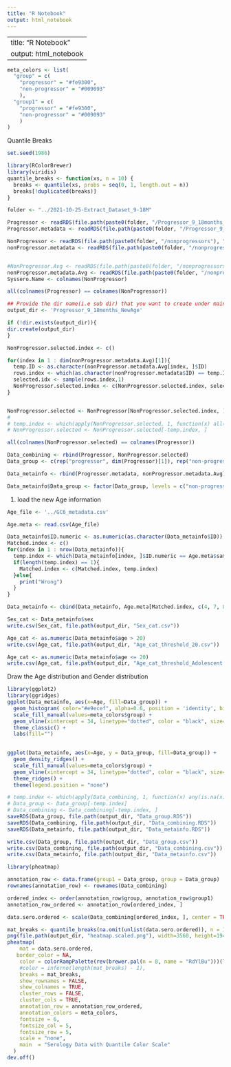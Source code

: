 ```yaml
---
title: "R Notebook"
output: html_notebook
---
```


---
title: "R Notebook"
output: html_notebook
---

```r
meta_colors <- list(
  "group" = c(
    "progressor" = "#fe9300",
    "non-progressor" = "#009093"
    ),
  "group1" = c(
    "progressor" = "#fe9300",
    "non-progressor" = "#009093"
    )
)
```


Quantile Breaks
```r
set.seed(1986)

library(RColorBrewer)
library(viridis)
quantile_breaks <- function(xs, n = 10) {
  breaks <- quantile(xs, probs = seq(0, 1, length.out = n))
  breaks[!duplicated(breaks)]
}

```

```r
folder <- "../2021-10-25-Extract_Dataset_9-18M"

Progressor <- readRDS(file.path(paste0(folder, "/Progressor_9_18months_v2"), "logscale.TB.Progressor.RDS"))
Progressor.metadata <- readRDS(file.path(paste0(folder, "/Progressor_9_18months_v2"), "meta.data.Progressor.RDS"))

NonProgressor <- readRDS(file.path(paste0(folder, "/nonprogressors"), "nonprogressor.Data.RDS"))
nonProgressor.metadata <- readRDS(file.path(paste0(folder, "/nonprogressors"), "nonprogressor.meta.RDS"))


#NonProgressor.Avg <- readRDS(file.path(paste0(folder, "/nonprogressors"), "nonprogressor.Avg.RDS"))
nonProgressor.metadata.Avg <- readRDS(file.path(paste0(folder, "/nonprogressors"), "nonprogressor.meta.Avg.RDS"))
Syssero.Name <- colnames(NonProgressor)

all(colnames(Progressor) == colnames(NonProgressor))
```


```r
## Provide the dir name(i.e sub dir) that you want to create under main dir:
output_dir <- 'Progressor_9_18months_NewAge'

if (!dir.exists(output_dir)){
dir.create(output_dir)
}
```

```r
NonProgressor.selected.index <- c()

for(index in 1 : dim(nonProgressor.metadata.Avg)[1]){
  temp.ID <- as.character(nonProgressor.metadata.Avg[index, ]$ID)
  rows.index <- which(as.character(nonProgressor.metadata$ID) == temp.ID)
  selected.idx <- sample(rows.index,1)
  NonProgressor.selected.index <- c(NonProgressor.selected.index, selected.idx)
}


NonProgressor.selected <- NonProgressor[NonProgressor.selected.index, ]
# 
# temp.index <- which(apply(NonProgressor.selected, 1, function(x) all(is.na(x))))
# NonProgressor.selected <- NonProgressor.selected[-temp.index, ]
```

```r
all(colnames(NonProgressor.selected) == colnames(Progressor))

Data_combining <- rbind(Progressor, NonProgressor.selected)
Data_group <- c(rep("progressor", dim(Progressor)[1]), rep("non-progressor", dim(NonProgressor.selected)[1]))

Data_metainfo <- rbind(Progressor.metadata, nonProgressor.metadata.Avg)

Data_metainfo$Data_group <- factor(Data_group, levels = c("non-progressor", "progressor"))
```

1. load the new Age information
```r
Age_file <- '../GC6_metadata.csv'

Age.meta <- read.csv(Age_file)

Data_metainfo$ID.numeric <- as.numeric(as.character(Data_metainfo$ID))
Matched.index <- c()
for(index in 1 : nrow(Data_metainfo)){
  temp.index <- which(Data_metainfo[index, ]$ID.numeric == Age.meta$sample.ID)
  if(length(temp.index) == 1){
    Matched.index <- c(Matched.index, temp.index)
  }else{
    print("Wrong")
  }
}

Data_metainfo <- cbind(Data_metainfo, Age.meta[Matched.index, c(4, 7, 8)])
```


```r
Sex_cat <- Data_metainfo$sex
write.csv(Sex_cat, file.path(output_dir, "Sex_cat.csv"))

Age_cat <- as.numeric(Data_metainfo$age > 20)
write.csv(Age_cat, file.path(output_dir, "Age_cat_threshold_20.csv"))

Age_cat <- as.numeric(Data_metainfo$age <= 20)
write.csv(Age_cat, file.path(output_dir, "Age_cat_threshold_Adolescent.csv"))
```



Draw the Age distribution and Gender distribution
```r
library(ggplot2)
library(ggridges)
ggplot(Data_metainfo, aes(x=Age, fill=Data_group)) +
  geom_histogram( color="#e9ecef", alpha=0.6, position = 'identity', binwidth = 2) +
  scale_fill_manual(values=meta_colors$group) +
  geom_vline(xintercept = 34, linetype="dotted", color = "black", size=1.5) +
  theme_classic() +
  labs(fill="") 
  

ggplot(Data_metainfo, aes(x=Age, y = Data_group, fill=Data_group)) +
  geom_density_ridges() +
  scale_fill_manual(values=meta_colors$group) +
  geom_vline(xintercept = 34, linetype="dotted", color = "black", size=1.5) +
  theme_ridges() + 
  theme(legend.position = "none")
```

```r
# temp.index <- which(apply(Data_combining, 1, function(x) any(is.na(x))))
# Data_group <- Data_group[-temp.index]
# Data_combining <- Data_combining[-temp.index, ]
saveRDS(Data_group, file.path(output_dir, "Data_group.RDS"))
saveRDS(Data_combining, file.path(output_dir, "Data_combining.RDS"))
saveRDS(Data_metainfo, file.path(output_dir, "Data_metainfo.RDS"))

write.csv(Data_group, file.path(output_dir, "Data_group.csv"))
write.csv(Data_combining, file.path(output_dir, "Data_combining.csv"))
write.csv(Data_metainfo, file.path(output_dir, "Data_metainfo.csv"))
```


```r
library(pheatmap)

annotation_row <- data.frame(group1 = Data_group, group = Data_group)
rownames(annotation_row) <- rownames(Data_combining)

ordered_index <- order(annotation_row$group, annotation_row$group1)
annotation_row_ordered <- annotation_row[ordered_index, ]

data.sero.ordered <- scale(Data_combining[ordered_index, ], center = TRUE, scale = TRUE)

mat_breaks <- quantile_breaks(na.omit(unlist(data.sero.ordered)), n = 100)
png(file.path(output_dir, "heatmap.scaled.png"), width=3560, height=1940, res = 300)
pheatmap(
    mat = data.sero.ordered,
   border_color = NA,
    color = colorRampPalette(rev(brewer.pal(n = 8, name = "RdYlBu")))(length(mat_breaks) - 1),
    #color = inferno(length(mat_breaks) - 1),
    breaks = mat_breaks,
    show_rownames = FALSE,
    show_colnames = TRUE,
    cluster_rows = FALSE,
    cluster_cols = TRUE,
    annotation_row = annotation_row_ordered,
    annotation_colors = meta_colors,
    fontsize = 6,
    fontsize_col = 5,
    fontsize_row = 5,
    scale = "none",
    main  = "Serology Data with Quantile Color Scale"
  )
dev.off()

```
